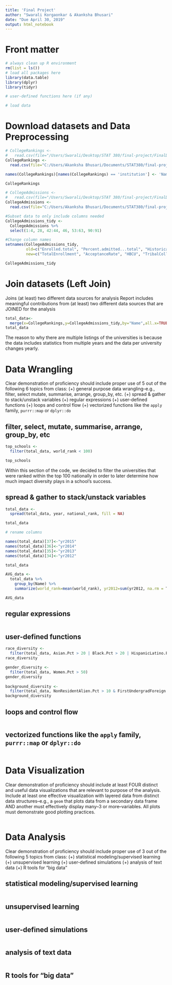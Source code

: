 ```yaml
---
title: 'Final Project'
author: "Swarali Korgaonkar & Akanksha Bhusari"
date: "Due April 30, 2019"
output: html_notebook
---
```


# Front matter

```r
# always clean up R environment
rm(list = ls())
# load all packages here
library(data.table)
library(dplyr)
library(tidyr)

# user-defined functions here (if any)

# load data
```

# Download datasets and Data Preprocessing 

```r
# CollegeRankings <-
#   read.csv(file="/Users/Swarali/Desktop/STAT 380/final-project/FinalData/world-university-rankings/cwurData.csv", header=TRUE, sep=",")
CollegeRankings <-
  read.csv(file="C:/Users/Akanksha Bhusari/Documents/STAT380/final-project/cwurData.csv", header=TRUE, sep=",")

names(CollegeRankings)[names(CollegeRankings) == 'institution'] <- 'Name'

CollegeRankings

# CollegeAdmissions <- 
#   read.csv(file="/Users/Swarali/Desktop/STAT 380/final-project/FinalData/Data-Table1.csv", header=TRUE, sep=",")
CollegeAdmissions <- 
  read.csv(file="C:/Users/Akanksha Bhusari/Documents/STAT380/final-project/Data-Table 1.csv", header=TRUE, sep=",")

#Subset data to only include columns needed
CollegeAdmissions_tidy <- 
  CollegeAdmissions %>%
  select(1:4, 28, 42:44, 46, 53:63, 90:91)

#Change column names
setnames(CollegeAdmissions_tidy, 
         old=c("Enrolled.total", "Percent.admitted...total", "Historically.Black.College.or.University", "Tribal.college", "Degree.of.urbanization..Urban.centric.locale.", "Total..enrollment", "Percent.of.total.enrollment.that.are.American.Indian.or.Alaska.Native", "Percent.of.total.enrollment.that.are.Asian", "Percent.of.total.enrollment.that.are.Black.or.African.American", "Percent.of.total.enrollment.that.are.Hispanic.Latino", "Percent.of.total.enrollment.that.are.Native.Hawaiian.or.Other.Pacific.Islander", "Percent.of.total.enrollment.that.are.White", "Percent.of.total.enrollment.that.are.two.or.more.races", "Percent.of.total.enrollment.that.are.Race.ethnicity.unknown", "Percent.of.total.enrollment.that.are.Nonresident.Alien", "Percent.of.total.enrollment.that.are.Asian.Native.Hawaiian.Pacific.Islander", "Percent.of.total.enrollment.that.are.women", "Number.of.first.time.undergraduates...foreign.countries", "Percent.of.first.time.undergraduates...foreign.countries"), 
         new=c("TotalEnrollment", "AcceptanceRate", "HBCU", "TribalCollege", "AreaType.UCL", "Enrollment", "AmericanIndianAlaska.Pct", "Asian.Pct", "Black.Pct", "HispanicLatino.Pct", "HawaiianPacificIslander.Pct", "White.Pct", "TwoMoreRace.Pct", "UnknownEthnicity.Pct", "NonResidentAlien.Pct", "AsianHawaiianPacificIslander.Pct", "Women.Pct", "FirstUndergradForeign.Num", "FirstUndergradForeign.Pct")) 

CollegeAdmissions_tidy
```

# Join datasets (Left Join)

Joins (at least) two different data sources for analysis
Report includes meaningful contributions from (at least) two different data sources that are JOINED for the analysis

```r
total_data<-
  merge(x=CollegeRankings,y=CollegeAdmissions_tidy,by="Name",all.x=TRUE)
total_data
```
The reason to why there are multiple listings of the universities is because the data includes statistics from multiple years and the data per university changes yearly.

# Data Wrangling

Clear demonstration of proficiency should include proper use of 5 out of the following 6 topics from class: (+) general purpose data wrangling--e.g., filter, select mutate, summarise, arrange, group_by, etc. (+) spread & gather to stack/unstack variables (+) regular expressions (+) user-defined functions (+) loops and control flow (+) vectorized functions like the `apply` family, `purrr::map` or `dplyr::do`

## filter, select, mutate, summarise, arrange, group_by, etc

```r

top_schools <-
  filter(total_data, world_rank < 100)

top_schools
```
Within this section of the code, we decided to filter the universities that were ranked within the top 100 nationally in order to later determine how much impact diversity plays in a school's success. 

## spread & gather to stack/unstack variables

```r

total_data <-
  spread(total_data, year, national_rank, fill = NA)

total_data
```
```r
# rename columns

names(total_data)[37]<-"yr2015" 
names(total_data)[36]<-"yr2014" 
names(total_data)[35]<-"yr2013" 
names(total_data)[34]<-"yr2012" 

total_data
```

```r

AVG_data <-
  total_data %>%
    group_by(Name) %>%
    summarize(world_rank=mean(world_rank), yr2012=sum(yr2012, na.rm = T), yr2013=sum(yr2013, na.rm = T), yr2014=sum(yr2014, na.rm = T), yr2015=sum(yr2015, na.rm = T), quality_of_education=mean(quality_of_education), alumni_employment=mean(alumni_employment), quality_of_faculty=mean(quality_of_faculty), publications=mean(publications), influence=mean(influence), citations=mean(citations), broad_impact=mean(broad_impact), patents=mean(patents), score=mean(score), Applicants.total=mean(Applicants.total), Admissions.total=mean(Admissions.total), TotalEnrollment=mean(TotalEnrollment), AcceptanceRate=mean(AcceptanceRate), TribalCollege=mean(TribalCollege), AreaType.UCL=mean(AreaType.UCL), Enrollment=mean(Enrollment), AmericanIndianAlaska.Pct=mean(AmericanIndianAlaska.Pct), Asian.Pct=mean(Asian.Pct), Black.Pct=mean(Black.Pct), HispanicLatino.Pct=mean(HispanicLatino.Pct), HawaiianPacificIslander.Pct=mean(HawaiianPacificIslander.Pct), White.Pct=mean(White.Pct), TwoMoreRace.Pct=mean(TwoMoreRace.Pct), UnknownEthnicity.Pct=mean(UnknownEthnicity.Pct), NonResidentAlien.Pct=mean(NonResidentAlien.Pct), AsianHawaiianPacificIslander.Pct=mean(AsianHawaiianPacificIslander.Pct), Women.Pct=mean(Women.Pct), FirstUndergradForeign.Num=mean(FirstUndergradForeign.Num), FirstUndergradForeign.Pct=mean(FirstUndergradForeign.Pct))

AVG_data
```


## regular expressions

```r

```


## user-defined functions

```r
race_diversity <-
  filter(total_data, Asian.Pct > 20 | Black.Pct > 20 | HispanicLatino.Pct > 20 | TwoMoreRace.Pct > 20 | UnknownEthnicity.Pct > 20 | AmericanIndianAlaska.Pct > 20 | HawaiianPacificIslander.Pct > 20 | AsianHawaiianPacificIslander.Pct > 20)
race_diversity

gender_diversity <-
  filter(total_data, Women.Pct > 50)
gender_diversity
  
background_diversity <-
  filter(total_data, NonResidentAlien.Pct > 10 & FirstUndergradForeign.Pct > 10)
background_diversity
```


## loops and control flow

```r

```


## vectorized functions like the `apply` family, `purrr::map` or `dplyr::do`

```r

```


# Data Visualization

Clear demonstration of proficiency should include at least FOUR distinct and useful data visualizations that are relevant to purpose of the analysis. Include at least one effective visualization with layered data from distinct data structures--e.g., a `geom` that plots data from a secondary data frame AND another must effectively display many--3 or more--variables. All plots must demonstrate good plotting practices.

```r

```

# Data Analysis
Clear demonstration of proficiency should include proper use of 3 out of the following 5 topics from class: (+) statistical modeling/supervised learning (+) unsupervised learning (+) user-defined simulations (+) analysis of text data (+) R tools for "big data"

## statistical modeling/supervised learning

```r

```

## unsupervised learning

```r

```


## user-defined simulations

```r

```


## analysis of text data

```r

```


## R tools for "big data"

```r

```




